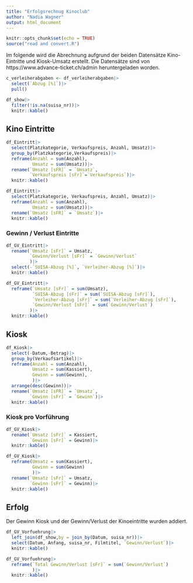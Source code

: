 ```yaml
---
title: "Erfolgsrechnug Kinoclub"
author: "Nadia Wagner"
output: html_document
---
```


```r
knitr::opts_chunk$set(echo = TRUE)
source("read and convert.R")
```


Im folgende wird die Abrechnung aufgrund der beiden Datensätze Kino-Eintritte und Kiosk-Umsatz erstellt. Die Datensätze sind von https://www.advance-ticket.ch/admin heruntergeladen worden.
```r

c_verleiherabgaben <- df_verleiherabgaben|>
  select(`Abzug [%]`)|>
  pull()

df_show|>
  filter(!is.na(suisa_nr))|>
  knitr::kable()
```


## Kino Eintritte

```r

df_Eintritt|>
  select(Platzkategorie, Verkaufspreis, Anzahl, Umsatz)|>
  group_by(Platzkategorie,Verkaufspreis)|>
  reframe(Anzahl = sum(Anzahl),
          Umsatz = sum(Umsatz))|>
  rename(`Umsatz [sFR]` = `Umsatz`,
         `Verkaufspreis [sFr]`=`Verkaufspreis`)|>
  knitr::kable()

```

```r

df_Eintritt|>
  select(Platzkategorie, Verkaufspreis, Anzahl, Umsatz)|>
  reframe(Anzahl = sum(Anzahl),
          Umsatz = sum(Umsatz))|>
  rename(`Umsatz [sFR]` = `Umsatz`)|>
  knitr::kable()

```


### Gewinn / Verlust Eintritte

```r
df_GV_Eintritt|>
  rename(`Umsatz [sFr]` = Umsatz,
         `Gewinn/Verlust [sFr]` = `Gewinn/Verlust`
         )|>
  select(-`SUISA-Abzug [%]`, `Verleiher-Abzug [%]`)|>
  knitr::kable()
```


```r
df_GV_Eintritt|>
  reframe(`Umsatz [sFr]` = sum(Umsatz),
          `SUISA-Abzug [sFr]` = sum(`SUISA-Abzug [sFr]`),
          `Verleiher-Abzug [sFr]` = sum(`Verleiher-Abzug [sFr]`),
          `Gewinn/Verlust [sFr]` = sum(`Gewinn/Verlust`)
         )|>
  knitr::kable()

```


## Kiosk

```r
df_Kiosk|>
  select(-Datum,-Betrag)|>
  group_by(Verkaufsartikel)|>
  reframe(Anzahl = sum(Anzahl),
          Umsatz = sum(Kassiert),
          Gewinn = sum(Gewinn),
          )|>
  arrange(desc(Gewinn))|>
  rename(`Umsatz [sFR]` = `Umsatz`,
         `Gewinn [sFr]` = `Gewinn`)|>
  knitr::kable()

```


### Kiosk pro Vorführung 
```r
df_GV_Kiosk|>
  rename(`Umsatz [sFr]` = Kassiert,
         `Gewinn [sFr]` = Gewinn)|>
  knitr::kable()

```


```r
df_GV_Kiosk|>
  reframe(Umsatz = sum(Kassiert),
          Gewinn = sum(Gewinn)
          )|>
  rename(`Umsatz [sFr]` = Umsatz,
         `Gewinn [sFr]` = Gewinn)|>
  knitr::kable()

```

## Erfolg
Der Gewinn Kiosk und der Gewinn/Verlust der Kinoeintritte wurden addiert. 

```r
df_GV_Vorfuehrung|>
  left_join(df_show,by = join_by(Datum, suisa_nr))|>
  select(Datum, Anfang, suisa_nr, Filmtitel, `Gewinn/Verlust`)|>
  knitr::kable()
```

```r
df_GV_Vorfuehrung|>
  reframe(`Total Gewinn/Verlust [sFr]` = sum(`Gewinn/Verlust`)
          )|>
  knitr::kable()
```

